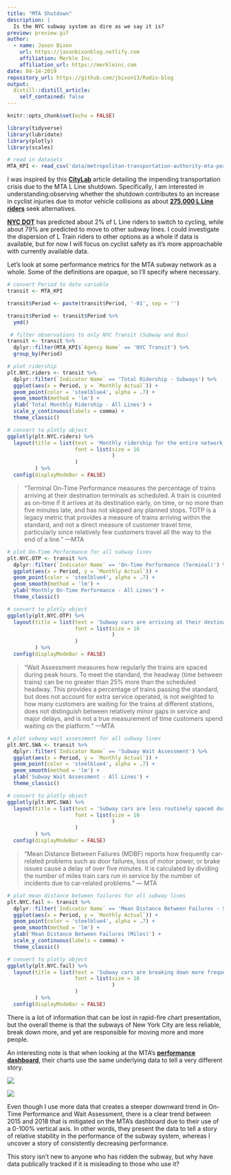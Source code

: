 ```yaml
---
title: "MTA Shutdown"
description: |
  Is the NYC subway system as dire as we say it is?
preview: preview.gif   
author:
  - name: Jason Bixon
    url: https://jasonbixonblog.netlify.com
    affiliation: Merkle Inc.
    affiliation_url: https://merkleinc.com
date: 04-14-2019
repository_url: https://github.com/jbixon13/Radix-blog
output:
  distill::distill_article:
    self_contained: false
---
```


```r
knitr::opts_chunk$set(echo = FALSE)
```


```r
library(tidyverse)
library(lubridate)
library(plotly)
library(scales)
```


```r
# read in datasets 
MTA_KPI <- read_csv('data/metropolitan-transportation-authority-mta-performance-indicators-per-agency-beginning-2008.csv')    # MTA KPI performance data 
```


I was inspired by this [**CityLab**](https://www.citylab.com/perspective/2018/12/new-york-city-electric-bikes-transit-crisis-de-blasio/577969/) article detailing the impending transportation crisis due to the MTA L Line shutdown. Specifically, I am interested in understanding:observing whether the shutdown contributes to an increase in cyclist injuries due to motor vehicle collisions as about [**275,000 L Line riders**](https://ny.curbed.com/2018/10/3/17925038/nyc-subway-l-train-shutdown-mitigation-alternatives) seek alternatives.  

[**NYC DOT**](http://web.mta.info/sandy/CanarsieTunnelRebuildingProcess.html#sdtr) has predicted about 2% of L Line riders to switch to cycling, while about 79% are predicted to move to other subway lines. I could investigate the dispersion of L Train riders to other options as a whole if data is available, but for now I will focus on cyclist safety as it's more approachable with currently available data. 

Let's look at some performance metrics for the MTA subway network as a whole. Some of the definitions are opaque, so I'll specify where necessary.


```r
# convert Period to date variable
transit <- MTA_KPI

transit$Period <- paste(transit$Period, '-01', sep = '')

transit$Period <- transit$Period %>%
  ymd()

 # filter observations to only NYC Transit (Subway and Bus)
transit <- transit %>% 
  dplyr::filter(MTA_KPI$`Agency Name` == 'NYC Transit') %>%
  group_by(Period) 
```

```r
# plot ridership 
plt.NYC.riders <- transit %>% 
  dplyr::filter(`Indicator Name` == 'Total Ridership - Subways') %>%
  ggplot(aes(x = Period, y = `Monthly Actual`)) + 
  geom_point(color = 'steelblue4', alpha = .7) + 
  geom_smooth(method = 'lm') + 
  ylab('Total Monthly Ridership - All Lines') +
  scale_y_continuous(labels = comma) +
  theme_classic()

# convert to plotly object
ggplotly(plt.NYC.riders) %>%
  layout(title = list(text = 'Monthly ridership for the entire network has increased.',
                      font = list(size = 16
                                  )
                      )
         ) %>% 
  config(displayModeBar = FALSE)
```

> "Terminal On-Time Performance measures the percentage of trains arriving at their destination terminals as scheduled. A train is counted as on-time if it arrives at its destination early, on time, or no more than five minutes late, and has not skipped any planned stops. TOTP is a legacy metric that provides a measure of trains arriving within the standard, and not a direct measure of customer travel time, particularly since relatively few customers travel all the way to the end of a line." ---MTA

```r
# plot On-Time Performance for all subway lines
plt.NYC.OTP <- transit %>% 
  dplyr::filter(`Indicator Name` == 'On-Time Performance (Terminal)') %>%
  ggplot(aes(x = Period, y = `Monthly Actual`)) + 
  geom_point(color = 'steelblue4', alpha = .7) + 
  geom_smooth(method = 'lm') + 
  ylab('Monthly On-Time Performance - All Lines') +
  theme_classic()

# convert to plotly object
ggplotly(plt.NYC.OTP) %>% 
  layout(title = list(text = 'Subway cars are arriving at their destination on schedule less.',
                      font = list(size = 16
                                  )
                      )
         ) %>% 
  config(displayModeBar = FALSE)
```

> "Wait Assessment measures how regularly the trains are spaced during peak hours. To meet the standard, the headway (time between trains) can be no greater than 25% more than the scheduled headway. This provides a percentage of trains passing the standard, but does not account for extra service operated, is not weighted to how many customers are waiting for the trains at different stations, does not distinguish between relatively minor gaps in service and major delays, and is not a true measurement of time customers spend waiting on the platform." ---MTA

```r
# plot subway wait assessment for all subway lines
plt.NYC.SWA <- transit %>% 
  dplyr::filter(`Indicator Name` == 'Subway Wait Assessment') %>%
  ggplot(aes(x = Period, y = `Monthly Actual`)) + 
  geom_point(color = 'steelblue4', alpha = .7) + 
  geom_smooth(method = 'lm') +
  ylab('Subway Wait Assessment - All Lines') +
  theme_classic()

# convert to plotly object
ggplotly(plt.NYC.SWA) %>% 
  layout(title = list(text = 'Subway cars are less routinely spaced during peak hours.', 
                      font = list(size = 16
                                  )
                      )
         ) %>% 
  config(displayModeBar = FALSE) 
```

> "Mean Distance Between Failures (MDBF) reports how frequently car-related problems such as door failures, loss of motor power, or brake issues cause a delay of over five minutes. It is calculated by dividing the number of miles train cars run in service by the number of incidents due to car‐related problems." --- MTA

```r
# plot mean distance between failures for all subway lines 
plt.NYC.fail <- transit %>% 
  dplyr::filter(`Indicator Name` == 'Mean Distance Between Failures - Subways') %>%
  ggplot(aes(x = Period, y = `Monthly Actual`)) + 
  geom_point(color = 'steelblue4', alpha = .7) + 
  geom_smooth(method = 'lm') +
  ylab('Mean Distance Between Failures (Miles)') +
  scale_y_continuous(labels = comma) +
  theme_classic()

# convert to plotly object
ggplotly(plt.NYC.fail) %>% 
  layout(title = list(text = 'Subway cars are breaking down more frequently.',
                      font = list(size = 16
                                  )
                      )
         ) %>% 
  config(displayModeBar = FALSE)
```

There is a lot of information that can be lost in rapid-fire chart presentation, but the overall theme is that the subways of New York City are less reliable, break down more, and yet are responsible for moving more and more people.

An interesting note is that when looking at the MTA's [**performance dashboard**](http://dashboard.mta.info/), their charts use the same underlying data to tell a very different story. 

![](MTA-dash2.jpg)

![](MTA-dash1.jpg)

Even though I use more data that creates a steeper downward trend in On-Time Performance and Wait Assessment, there is a clear trend between 2015 and 2018 that is mitigated on the MTA's dashboard due to their use of a 0-100% vertical axis. In other words, they present the data to tell a story of relative stability in the performance of the subway system, whereas I uncover a story of consistently decreasing performance. 

This story isn't new to anyone who has ridden the subway, but why have data publically tracked if it is misleading to those who use it? 